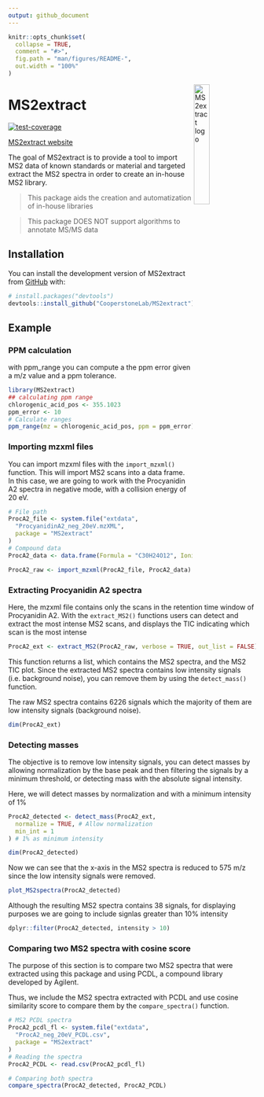 ```yaml
---
output: github_document
---
```


<!-- README.md is generated from README.Rmd. Please edit that file -->

```r
knitr::opts_chunk$set(
  collapse = TRUE,
  comment = "#>",
  fig.path = "man/figures/README-",
  out.width = "100%"
)
```

<img src="man/figures/MS2extract_logo.png" alt="MS2extract logo" align="right" width = "25%" height="25%"/>

# MS2extract

<!-- badges: start -->

[![test-coverage](https://github.com/CooperstoneLab/MS2extract/actions/workflows/test-coverage.yaml/badge.svg)](https://github.com/CooperstoneLab/MS2extract/actions/workflows/test-coverage.yaml)
<!-- badges: end -->

[MS2extract website](https://cooperstonelab.github.io/MS2extract/)

The goal of MS2extract is to provide a tool to import MS2 data of known standards
or material and targeted extract the MS2 spectra in order to create an
in-house MS2 library.

> This package aids the creation and automatization of in-house libraries

> This package DOES NOT support algorithms to annotate MS/MS data

## Installation

You can install the development version of MS2extract from [GitHub](https://github.com/) with:

``` r
# install.packages("devtools")
devtools::install_github("CooperstoneLab/MS2extract")
```

## Example

### PPM calculation

with ppm_range you can compute a the ppm error given a m/z value and a ppm
tolerance.

```r
library(MS2extract)
## calculating ppm range
chlorogenic_acid_pos <- 355.1023
ppm_error <- 10
# Calculate ranges
ppm_range(mz = chlorogenic_acid_pos, ppm = ppm_error)
```

### Importing mzxml files

You can  import mzxml files with the `import_mzxml()` function. This will import
 MS2 scans into a data frame. In this case, we are going to work with the
Procyanidin A2 spectra in negative mode, with a collision energy of 20 eV.

```r
# File path
ProcA2_file <- system.file("extdata",
  "ProcyanidinA2_neg_20eV.mzXML",
  package = "MS2extract"
)
# Compound data
ProcA2_data <- data.frame(Formula = "C30H24O12", Ionization_mode = "Negative")

ProcA2_raw <- import_mzxml(ProcA2_file, ProcA2_data)
```

### Extracting Procyanidin A2 spectra

Here, the mzxml file contains only the scans in the retention time window
of Procyanidin A2. With the `extract_MS2()` functions users can detect and
extract the most intense MS2 scans, and displays the TIC indicating which scan
is the most intense

```r
ProcA2_ext <- extract_MS2(ProcA2_raw, verbose = TRUE, out_list = FALSE)
```

This function returns a list, which contains the MS2 spectra, and the MS2 TIC plot.
Since the extracted MS2 spectra contains low intensity signals (i.e. background
noise), you can remove them by using the `detect_mass()` function.

The raw MS2 spectra contains 6226 signals which the majority of them are low
intensity signals (background noise).

```r
dim(ProcA2_ext)
```



### Detecting masses

The objective is to remove low intensity signals, you can detect masses by
allowing normalization by the base peak and then filtering the signals by 
a minimum threshold, or detecting mass with the absolute signal intensity.

Here, we will detect masses by normalization and with a minimum intensity of 
1%

```r
ProcA2_detected <- detect_mass(ProcA2_ext,
  normalize = TRUE, # Allow normalization
  min_int = 1
) # 1% as minimum intensity

dim(ProcA2_detected)
```

Now we can see that the x-axis in the MS2 spectra is reduced to 575 m/z since
the low intensity signals were removed.

```r
plot_MS2spectra(ProcA2_detected)
```


Although the resulting MS2 spectra contains 38 signals, for displaying
purposes we are going to include signlas greater than 10% intensity

```r
dplyr::filter(ProcA2_detected, intensity > 10)
```

### Comparing two MS2 spectra with cosine score

The purpose of this section is to compare two MS2 spectra that were extracted
using this package and using PCDL, a compound library developed by Agilent.

Thus, we include the MS2 spectra extracted with PCDL and use cosine
similarity score to compare them by the `compare_spectra()` function.

```r
# MS2 PCDL spectra
ProcA2_pcdl_fl <- system.file("extdata",
  "ProcA2_neg_20eV_PCDL.csv",
  package = "MS2extract"
)
# Reading the spectra
ProcA2_PCDL <- read.csv(ProcA2_pcdl_fl)

# Comparing both spectra
compare_spectra(ProcA2_detected, ProcA2_PCDL)
```


